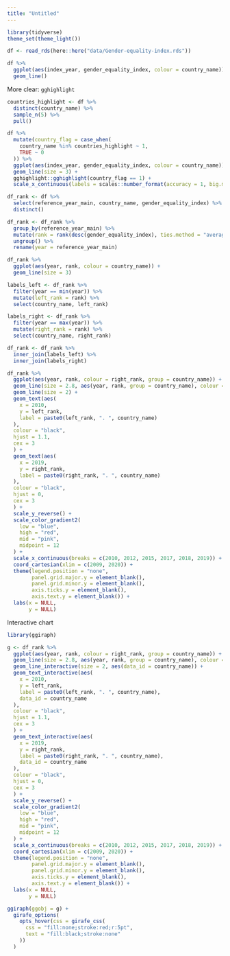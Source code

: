 ```yaml
---
title: "Untitled"
---
```


```r
library(tidyverse)
theme_set(theme_light())

```

```r
df <- read_rds(here::here("data/Gender-equality-index.rds"))
```

```r
df %>% 
  ggplot(aes(index_year, gender_equality_index, colour = country_name)) +
  geom_line()
```

More clear: `gghighlight`

```r
countries_highlight <- df %>% 
  distinct(country_name) %>% 
  sample_n(5) %>% 
  pull()

df %>%
  mutate(country_flag = case_when(
    country_name %in% countries_highlight ~ 1,
    TRUE ~ 0
  )) %>%
  ggplot(aes(index_year, gender_equality_index, colour = country_name)) +
  geom_line(size = 3) +
  gghighlight::gghighlight(country_flag == 1) +
  scale_x_continuous(labels = scales::number_format(accuracy = 1, big.mark = ""))


```

```r
df_rank <- df %>% 
  select(reference_year_main, country_name, gender_equality_index) %>% 
  distinct()

df_rank <- df_rank %>% 
  group_by(reference_year_main) %>% 
  mutate(rank = rank(desc(gender_equality_index), ties.method = "average")) %>% 
  ungroup() %>% 
  rename(year = reference_year_main)

df_rank %>% 
  ggplot(aes(year, rank, colour = country_name)) +
  geom_line(size = 3)
```

```r
labels_left <- df_rank %>% 
  filter(year == min(year)) %>% 
  mutate(left_rank = rank) %>% 
  select(country_name, left_rank)

labels_right <- df_rank %>% 
  filter(year == max(year)) %>% 
  mutate(right_rank = rank) %>% 
  select(country_name, right_rank)

df_rank <- df_rank %>% 
  inner_join(labels_left) %>% 
  inner_join(labels_right)
```


```r
df_rank %>%
  ggplot(aes(year, rank, colour = right_rank, group = country_name)) +
  geom_line(size = 2.8, aes(year, rank, group = country_name), colour = "black") +
  geom_line(size = 2) +
  geom_text(aes(
    x = 2010,
    y = left_rank,
    label = paste0(left_rank, ". ", country_name)
  ),
  colour = "black",
  hjust = 1.1,
  cex = 3
  ) +
  geom_text(aes(
    x = 2019,
    y = right_rank,
    label = paste0(right_rank, ". ", country_name)
  ),
  colour = "black",
  hjust = 0,
  cex = 3
  ) +
  scale_y_reverse() +
  scale_color_gradient2(
    low = "blue",
    high = "red",
    mid = "pink",
    midpoint = 12
  ) +
  scale_x_continuous(breaks = c(2010, 2012, 2015, 2017, 2018, 2019)) +
  coord_cartesian(xlim = c(2009, 2020)) +
  theme(legend.position = "none",
        panel.grid.major.y = element_blank(),
        panel.grid.minor.y = element_blank(),
        axis.ticks.y = element_blank(),
        axis.text.y = element_blank()) +
  labs(x = NULL,
       y = NULL)
```

Interactive chart 

```r
library(ggiraph)

g <- df_rank %>%
  ggplot(aes(year, rank, colour = right_rank, group = country_name)) +
  geom_line(size = 2.8, aes(year, rank, group = country_name), colour = "black") +
  geom_line_interactive(size = 2, aes(data_id = country_name)) +
  geom_text_interactive(aes(
    x = 2010,
    y = left_rank,
    label = paste0(left_rank, ". ", country_name),
    data_id = country_name
  ),
  colour = "black",
  hjust = 1.1,
  cex = 3
  ) +
  geom_text_interactive(aes(
    x = 2019,
    y = right_rank,
    label = paste0(right_rank, ". ", country_name),
    data_id = country_name
  ),
  colour = "black",
  hjust = 0,
  cex = 3
  ) +
  scale_y_reverse() +
  scale_color_gradient2(
    low = "blue",
    high = "red",
    mid = "pink",
    midpoint = 12
  ) +
  scale_x_continuous(breaks = c(2010, 2012, 2015, 2017, 2018, 2019)) +
  coord_cartesian(xlim = c(2009, 2020)) +
  theme(legend.position = "none",
        panel.grid.major.y = element_blank(),
        panel.grid.minor.y = element_blank(),
        axis.ticks.y = element_blank(),
        axis.text.y = element_blank()) +
  labs(x = NULL,
       y = NULL)

ggiraph(ggobj = g) +
  girafe_options(
    opts_hover(css = girafe_css(
      css = "fill:none;stroke:red;r:5pt",
      text = "fill:black;stroke:none"
    ))
  )
```


